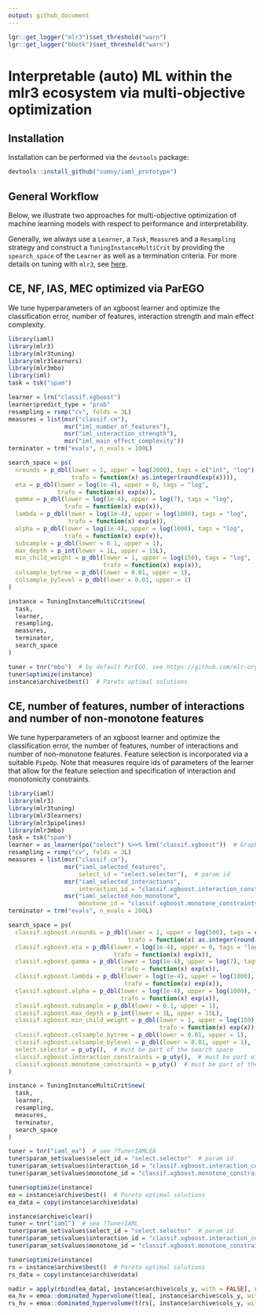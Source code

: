 ```yaml
---
output: github_document
---
```


```r
lgr::get_logger("mlr3")$set_threshold("warn")
lgr::get_logger("bbotk")$set_threshold("warn")
```

# Interpretable (auto) ML within the mlr3 ecosystem via multi-objective optimization

## Installation

Installation can be performed via the `devtools` package:

```r
devtools::install_github("sumny/iaml_prototype")
```

## General Workflow

Below, we illustrate two approaches for multi-objective optimization of machine learning models with respect to
performance and interpretability.

Generally, we always use a `Learner`, a `Task`, `Measure`s and a `Resampling` strategy and construct a
`TuningInstanceMultiCrit` by providing the `spearch_space` of the `Learner` as well as a termination criteria.
For more details on tuning with `mlr3`, see [here](https://mlr3book.mlr-org.com/optimization.html).

## CE, NF, IAS, MEC optimized via ParEGO

We tune hyperparameters of an xgboost learner and optimize the classification error, number of features, interaction
strength and main effect complexity.

```r
library(iaml)
library(mlr3)
library(mlr3tuning)
library(mlr3learners)
library(mlr3mbo)
library(iml)
task = tsk("spam")

learner = lrn("classif.xgboost")
learner$predict_type = "prob"
resampling = rsmp("cv", folds = 3L)
measures = list(msr("classif.ce"),
                msr("iml_number_of_features"),
                msr("iml_interaction_strength"),
                msr("iml_main_effect_complexity"))
terminator = trm("evals", n_evals = 100L)

search_space = ps(
  nrounds = p_dbl(lower = 1, upper = log(2000), tags = c("int", "log"),
                  trafo = function(x) as.integer(round(exp(x)))),
  eta = p_dbl(lower = log(1e-4), upper = 0, tags = "log",
              trafo = function(x) exp(x)),
  gamma = p_dbl(lower = log(1e-4), upper = log(7), tags = "log",
                trafo = function(x) exp(x)),
  lambda = p_dbl(lower = log(1e-4), upper = log(1000), tags = "log",
                 trafo = function(x) exp(x)),
  alpha = p_dbl(lower = log(1e-4), upper = log(1000), tags = "log",
                trafo = function(x) exp(x)),
  subsample = p_dbl(lower = 0.1, upper = 1),
  max_depth = p_int(lower = 1L, upper = 15L),
  min_child_weight = p_dbl(lower = 1, upper = log(150), tags = "log",
                           trafo = function(x) exp(x)),
  colsample_bytree = p_dbl(lower = 0.01, upper = 1),
  colsample_bylevel = p_dbl(lower = 0.01, upper = 1)
)

instance = TuningInstanceMultiCrit$new(
  task,
  learner,
  resampling,
  measures,
  terminator,
  search_space
)

tuner = tnr("mbo")  # by default ParEGO, see https://github.com/mlr-org/mlr3mbo for details
tuner$optimize(instance)
instance$archive$best()  # Pareto optimal solutions
```

## CE, number of features, number of interactions and number of non-monotone features

We tune hyperparameters of an xgboost learner and optimize the classification error, the number of features, number of
interactions and number of non-monotone features.
Feature selection is incorporated via a suitable `PipeOp`.
Note that measures require ids of parameters of the learner that allow for the feature selection and specification of
interaction and monotonicity constraints.

```r
library(iaml)
library(mlr3)
library(mlr3tuning)
library(mlr3learners)
library(mlr3pipelines)
library(mlr3mbo)
task = tsk("spam")
learner = as_learner(po("select") %>>% lrn("classif.xgboost"))  # GraphLearner via mlr3pipelines
resampling = rsmp("cv", folds = 3L)
measures = list(msr("classif.ce"),
                msr("iaml_selected_features",
                    select_id = "select.selector"),  # param id
                msr("iaml_selected_interactions",
                    interaction_id = "classif.xgboost.interaction_constraints"),  # param id
                msr("iaml_selected_non_monotone",
                    monotone_id = "classif.xgboost.monotone_constraints"))  # param id
terminator = trm("evals", n_evals = 200L)

search_space = ps(
  classif.xgboost.nrounds = p_dbl(lower = 1, upper = log(500), tags = c("int", "log"),
                                  trafo = function(x) as.integer(round(exp(x)))),
  classif.xgboost.eta = p_dbl(lower = log(1e-4), upper = 0, tags = "log",
                              trafo = function(x) exp(x)),
  classif.xgboost.gamma = p_dbl(lower = log(1e-4), upper = log(7), tags = "log",
                                trafo = function(x) exp(x)),
  classif.xgboost.lambda = p_dbl(lower = log(1e-4), upper = log(1000), tags = "log",
                                 trafo = function(x) exp(x)),
  classif.xgboost.alpha = p_dbl(lower = log(1e-4), upper = log(1000), tags = "log",
                                trafo = function(x) exp(x)),
  classif.xgboost.subsample = p_dbl(lower = 0.1, upper = 1),
  classif.xgboost.max_depth = p_int(lower = 1L, upper = 15L),
  classif.xgboost.min_child_weight = p_dbl(lower = 1, upper = log(150), tags = "log",
                                           trafo = function(x) exp(x)),
  classif.xgboost.colsample_bytree = p_dbl(lower = 0.01, upper = 1),
  classif.xgboost.colsample_bylevel = p_dbl(lower = 0.01, upper = 1),
  select.selector = p_uty(),  # must be part of the search space
  classif.xgboost.interaction_constraints = p_uty(),  # must be part of the search space
  classif.xgboost.monotone_constraints = p_uty()  # must be part of the search space
)

instance = TuningInstanceMultiCrit$new(
  task,
  learner,
  resampling,
  measures,
  terminator,
  search_space
)

tuner = tnr("iaml_ea")  # see ?TunerIAMLEA
tuner$param_set$values$select_id = "select.selector"  # param id
tuner$param_set$values$interaction_id = "classif.xgboost.interaction_constraints"  # param id
tuner$param_set$values$monotone_id = "classif.xgboost.monotone_constraints"  # param id

tuner$optimize(instance)
ea = instance$archive$best()  # Pareto optimal solutions
ea_data = copy(instance$archive$data)

instance$archive$clear()
tuner = tnr("iaml")  # see ?TunerIAML
tuner$param_set$values$select_id = "select.selector"  # param id
tuner$param_set$values$interaction_id = "classif.xgboost.interaction_constraints"  # param id
tuner$param_set$values$monotone_id = "classif.xgboost.monotone_constraints"  # param id

tuner$optimize(instance)
rs = instance$archive$best()  # Pareto optimal solutions
rs_data = copy(instance$archive$data)

nadir = apply(rbind(ea_data[, instance$archive$cols_y, with = FALSE], rs_data[, instance$archive$cols_y, with = FALSE]), MARGIN = 2L, FUN = function(x) max(x) + 1)
ea_hv = emoa::dominated_hypervolume(t(ea[, instance$archive$cols_y, with = FALSE]), ref = nadir)
rs_hv = emoa::dominated_hypervolume(t(rs[, instance$archive$cols_y, with = FALSE]), ref = nadir)
```
